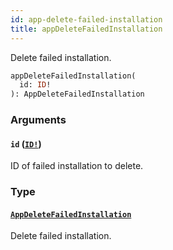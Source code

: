 ```yaml
---
id: app-delete-failed-installation
title: appDeleteFailedInstallation
---
```


Delete failed installation.

```graphql
appDeleteFailedInstallation(
  id: ID!
): AppDeleteFailedInstallation

```

### Arguments

#### `id` ([`ID!`](../../../developer/api-reference/scalars/id))

ID of failed installation to delete.

### Type

#### [`AppDeleteFailedInstallation`](../../../developer/api-reference/objects/app-delete-failed-installation)

Delete failed installation.
